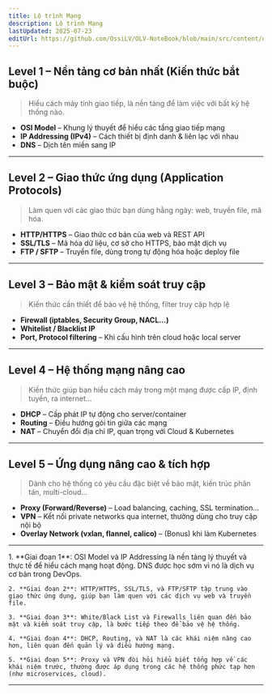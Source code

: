 ```yaml
---
title: Lộ trình Mạng
description: Lộ trình Mạng
lastUpdated: 2025-07-23
editUrl: https://github.com/OssiLV/OLV-NoteBook/blob/main/src/content/docs/networking/roadmap.mdx
---
```



## Level 1 – Nền tảng cơ bản nhất (Kiến thức bắt buộc)

> Hiểu cách máy tính giao tiếp, là nền tảng để làm việc với bất kỳ hệ thống nào.

- **OSI Model** – Khung lý thuyết để hiểu các tầng giao tiếp mạng
- **IP Addressing (IPv4)** – Cách thiết bị định danh & liên lạc với nhau
- **DNS** – Dịch tên miền sang IP

---

## Level 2 – Giao thức ứng dụng (Application Protocols)

> Làm quen với các giao thức bạn dùng hằng ngày: web, truyền file, mã hóa.

- **HTTP/HTTPS** – Giao thức cơ bản của web và REST API
- **SSL/TLS** – Mã hóa dữ liệu, cơ sở cho HTTPS, bảo mật dịch vụ
- **FTP / SFTP** – Truyền file, dùng trong tự động hóa hoặc deploy file

---

## Level 3 – Bảo mật & kiểm soát truy cập

> Kiến thức cần thiết để bảo vệ hệ thống, filter truy cập hợp lệ

- **Firewall (iptables, Security Group, NACL...)**
- **Whitelist / Blacklist IP**
- **Port, Protocol filtering** – Khi cấu hình trên cloud hoặc local server

---

## Level 4 – Hệ thống mạng nâng cao

> Kiến thức giúp bạn hiểu cách máy trong một mạng được cấp IP, định tuyến, ra internet...

- **DHCP** – Cấp phát IP tự động cho server/container
- **Routing** – Điều hướng gói tin giữa các mạng
- **NAT** – Chuyển đổi địa chỉ IP, quan trọng với Cloud & Kubernetes

---

## Level 5 – Ứng dụng nâng cao & tích hợp

> Dành cho hệ thống có yêu cầu đặc biệt về bảo mật, kiến trúc phân tán, multi-cloud...

- **Proxy (Forward/Reverse)** – Load balancing, caching, SSL termination…
- **VPN** – Kết nối private networks qua internet, thường dùng cho truy cập nội bộ
- **Overlay Network (vxlan, flannel, calico)** – (Bonus) khi làm Kubernetes

---

<Steps>
    1. **Giai đoạn 1**: OSI Model và IP Addressing là nền tảng lý thuyết và thực tế để hiểu cách mạng hoạt động. DNS được học sớm vì nó là dịch vụ cơ bản trong DevOps.

    2. **Giai đoạn 2**: HTTP/HTTPS, SSL/TLS, và FTP/SFTP tập trung vào giao thức ứng dụng, giúp bạn làm quen với các dịch vụ web và truyền file.

    3. **Giai đoạn 3**: White/Black List và Firewalls liên quan đến bảo mật và kiểm soát truy cập, là bước tiếp theo để bảo vệ hệ thống.

    4. **Giai đoạn 4**: DHCP, Routing, và NAT là các khái niệm nâng cao hơn, liên quan đến quản lý và điều hướng mạng.

    5. **Giai đoạn 5**: Proxy và VPN đòi hỏi hiểu biết tổng hợp về các khái niệm trước, thường được áp dụng trong các hệ thống phức tạp hơn (như microservices, cloud).
</Steps>


---